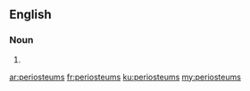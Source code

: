 ==English==

===Noun===
{{head|en}}

# {{plural of|periosteum}}

[[ar:periosteums]]
[[fr:periosteums]]
[[ku:periosteums]]
[[my:periosteums]]